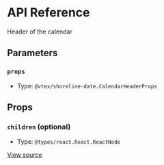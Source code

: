 # API Reference

Header of the calendar

## Parameters

### `props`

- Type: `@vtex/shoreline-date.CalendarHeaderProps`

## Props

### `children` (optional)

- Type: `@types/react.React.ReactNode`

[View source](https://github.com/vtex/shoreline/blob/78d5fca0f/packages/date/src/calendar/calendar-header.tsx#L7)

